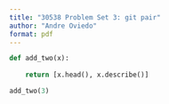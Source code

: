 ```yaml
---
title: "30538 Problem Set 3: git pair"
author: "Andre Oviedo"
format: pdf 
---
```


```python
def add_two(x):
    
    return [x.head(), x.describe()] 

add_two(3)
```

